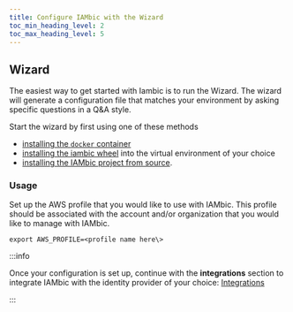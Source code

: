 ```yaml
---
title: Configure IAMbic with the Wizard
toc_min_heading_level: 2
toc_max_heading_level: 5
---
```


## Wizard

The easiest way to get started with Iambic is to run the Wizard. The wizard will generate a configuration file that matches your environment by asking specific questions in a Q&A style.

Start the wizard by first using one of these methods
* [installing the `docker` container](../installation/install_via_docker)
* [installing the iambic wheel](../installation/install_via_the_wheel) into the virtual environment of your choice
* [installing the IAMbic project from source](../installation/download_the_repo).

### Usage

Set up the AWS profile that you would like to use with IAMbic. This profile should be associated with the account and/or organization that you would like to manage with IAMbic.

    export AWS_PROFILE=<profile name here\>

:::info

Once your configuration is set up, continue with the **integrations** section to integrate IAMbic with the identity provider of your choice: [Integrations](../integrations)

:::
